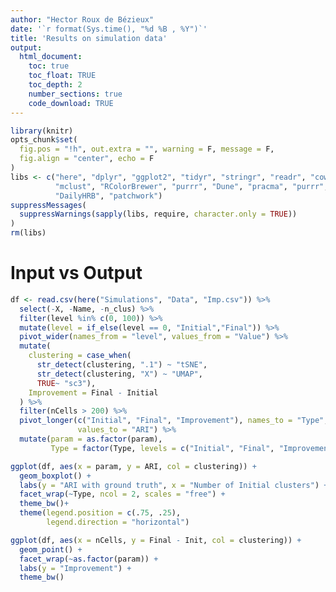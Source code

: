 ```yaml
---
author: "Hector Roux de Bézieux"
date: '`r format(Sys.time(), "%d %B , %Y")`'
title: 'Results on simulation data'
output:
  html_document:
    toc: true
    toc_float: TRUE
    toc_depth: 2
    number_sections: true
    code_download: TRUE
---
```


```r
library(knitr)
opts_chunk$set(
  fig.pos = "!h", out.extra = "", warning = F, message = F,
  fig.align = "center", echo = F
)
libs <- c("here", "dplyr", "ggplot2", "tidyr", "stringr", "readr", "cowplot",
          "mclust", "RColorBrewer", "purrr", "Dune", "pracma", "purrr",
          "DailyHRB", "patchwork")
suppressMessages(
  suppressWarnings(sapply(libs, require, character.only = TRUE))
)
rm(libs)
```

# Input vs Output 

```r
df <- read.csv(here("Simulations", "Data", "Imp.csv")) %>%
  select(-X, -Name, -n_clus) %>%
  filter(level %in% c(0, 100)) %>%
  mutate(level = if_else(level == 0, "Initial","Final")) %>%
  pivot_wider(names_from = "level", values_from = "Value") %>%
  mutate(
    clustering = case_when(
      str_detect(clustering, ".1") ~ "tSNE",
      str_detect(clustering, "X") ~ "UMAP",
      TRUE~ "sc3"),
    Improvement = Final - Initial
  ) %>%
  filter(nCells > 200) %>%
  pivot_longer(c("Initial", "Final", "Improvement"), names_to = "Type",
               values_to = "ARI") %>%
  mutate(param = as.factor(param),
         Type = factor(Type, levels = c("Initial", "Final", "Improvement")))

ggplot(df, aes(x = param, y = ARI, col = clustering)) +
  geom_boxplot() +
  labs(y = "ARI with ground truth", x = "Number of Initial clusters") +
  facet_wrap(~Type, ncol = 2, scales = "free") +
  theme_bw()+
  theme(legend.position = c(.75, .25),
        legend.direction = "horizontal")
```

```r
ggplot(df, aes(x = nCells, y = Final - Init, col = clustering)) +
  geom_point() +
  facet_wrap(~as.factor(param)) +
  labs(y = "Improvement") +
  theme_bw() 
```